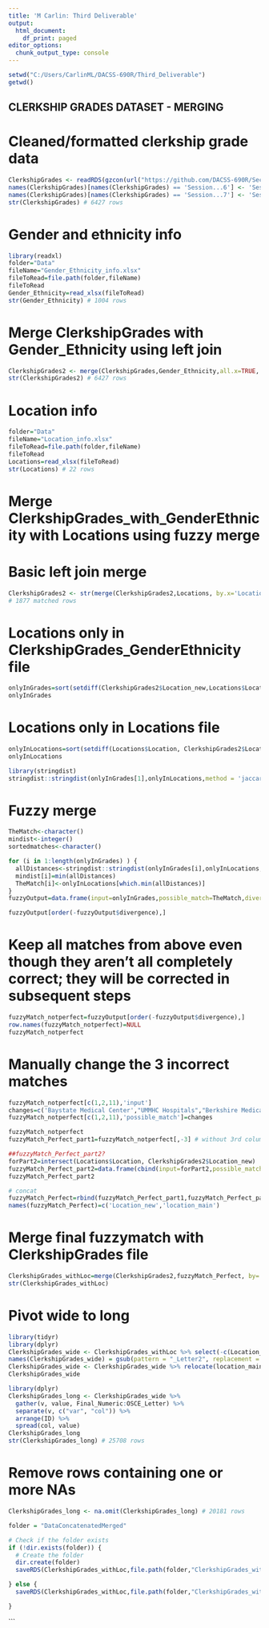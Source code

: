 ```yaml
---
title: 'M Carlin: Third Deliverable'
output:
  html_document:
    df_print: paged
editor_options:
  chunk_output_type: console
---
```


```r
setwd("C:/Users/CarlinML/DACSS-690R/Third_Deliverable")
getwd()
```

## CLERKSHIP GRADES DATASET - MERGING

# Cleaned/formatted clerkship grade data

```r
ClerkshipGrades <- readRDS(gzcon(url("https://github.com/DACSS-690R/Second_Deliverable/raw/main/DataCleanAndFormatted/ClerkshipGrades_formatted.RDS")))
names(ClerkshipGrades)[names(ClerkshipGrades) == 'Session...6'] <- 'Session'
names(ClerkshipGrades)[names(ClerkshipGrades) == 'Session...7'] <- 'Session_Code'
str(ClerkshipGrades) # 6427 rows
```

# Gender and ethnicity info

```r
library(readxl)
folder="Data"
fileName="Gender_Ethnicity_info.xlsx"
fileToRead=file.path(folder,fileName)
fileToRead
Gender_Ethnicity=read_xlsx(fileToRead)
str(Gender_Ethnicity) # 1004 rows
```

# Merge ClerkshipGrades with Gender_Ethnicity using left join

```r
ClerkshipGrades2 <- merge(ClerkshipGrades,Gender_Ethnicity,all.x=TRUE, by.x="ID", by.y="ID")
str(ClerkshipGrades2) # 6427 rows 
```

# Location info

```r
folder="Data"
fileName="Location_info.xlsx"
fileToRead=file.path(folder,fileName)
fileToRead
Locations=read_xlsx(fileToRead)
str(Locations) # 22 rows
```

# Merge ClerkshipGrades_with_GenderEthnicity with Locations using fuzzy merge

# Basic left join merge

```r
ClerkshipGrades2 <- str(merge(ClerkshipGrades2,Locations, by.x='Location', by.y='Location'))
# 1877 matched rows
```

# Locations only in ClerkshipGrades_GenderEthnicity file

```r
onlyInGrades=sort(setdiff(ClerkshipGrades2$Location_new,Locations$Location))
onlyInGrades
```

# Locations only in Locations file

```r
onlyInLocations=sort(setdiff(Locations$Location, ClerkshipGrades2$Location_new))
onlyInLocations
```

```r
library(stringdist)
stringdist::stringdist(onlyInGrades[1],onlyInLocations,method = 'jaccard')
```

# Fuzzy merge

```r
TheMatch<-character()
mindist<-integer()
sortedmatches<-character()

for (i in 1:length(onlyInGrades) ) {
  allDistances<-stringdist::stringdist(onlyInGrades[i],onlyInLocations,method = 'jw')
  mindist[i]=min(allDistances)
  TheMatch[i]<-onlyInLocations[which.min(allDistances)]
}
fuzzyOutput=data.frame(input=onlyInGrades,possible_match=TheMatch,divergence=mindist,  stringsAsFactors = F)

fuzzyOutput[order(-fuzzyOutput$divergence),]
```

# Keep all matches from above even though they aren't all completely correct; they will be corrected in subsequent steps

```r
fuzzyMatch_notperfect=fuzzyOutput[order(-fuzzyOutput$divergence),]
row.names(fuzzyMatch_notperfect)=NULL
fuzzyMatch_notperfect
```

# Manually change the 3 incorrect matches

```r
fuzzyMatch_notperfect[c(1,2,11),'input']
changes=c('Baystate Medical Center',"UMMHC Hospitals","Berkshire Medical Center")
fuzzyMatch_notperfect[c(1,2,11),'possible_match']=changes

fuzzyMatch_notperfect
fuzzyMatch_Perfect_part1=fuzzyMatch_notperfect[,-3] # without 3rd column
```


```r
##fuzzyMatch_Perfect_part2?
forPart2=intersect(Locations$Location, ClerkshipGrades2$Location_new)
fuzzyMatch_Perfect_part2=data.frame(cbind(input=forPart2,possible_match=forPart2))
fuzzyMatch_Perfect_part2
```

```r
# concat
fuzzyMatch_Perfect=rbind(fuzzyMatch_Perfect_part1,fuzzyMatch_Perfect_part2)
names(fuzzyMatch_Perfect)=c('Location_new','location_main')
```

# Merge final fuzzymatch with ClerkshipGrades file

```r
ClerkshipGrades_withLoc=merge(ClerkshipGrades2,fuzzyMatch_Perfect, by='Location_new',all.x = T)
str(ClerkshipGrades_withLoc)
```


# Pivot wide to long

```r
library(tidyr)
library(dplyr)
ClerkshipGrades_wide <- ClerkshipGrades_withLoc %>% select(-c(Location_new, X, Title, Session, Location_Code:Final_Letter, SPE_Letter, NBME_Letter, OSCE_Letter, gender, ethnicity))
names(ClerkshipGrades_wide) = gsub(pattern = "_Letter2", replacement = "_Letter", x = names(ClerkshipGrades_wide))
ClerkshipGrades_wide <- ClerkshipGrades_wide %>% relocate(location_main, .before = Final_Numeric)
ClerkshipGrades_wide

library(dplyr)
ClerkshipGrades_long <- ClerkshipGrades_wide %>% 
  gather(v, value, Final_Numeric:OSCE_Letter) %>% 
  separate(v, c("var", "col")) %>% 
  arrange(ID) %>% 
  spread(col, value)
ClerkshipGrades_long
str(ClerkshipGrades_long) # 25708 rows
```

# Remove rows containing one or more NAs

```r
ClerkshipGrades_long <- na.omit(ClerkshipGrades_long) # 20181 rows
```

```r
folder = "DataConcatenatedMerged"

# Check if the folder exists
if (!dir.exists(folder)) {
  # Create the folder
  dir.create(folder)
  saveRDS(ClerkshipGrades_withLoc,file.path(folder,"ClerkshipGrades_withLoc.RDS"))

} else {
  saveRDS(ClerkshipGrades_withLoc,file.path(folder,"ClerkshipGrades_withLoc.RDS"))

}
```
```

